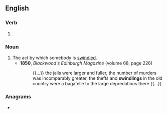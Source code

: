 ==English==

===Verb===
{{head|en|present participle}}

# {{present participle of|swindle|lang=en|nocat=1}}

===Noun===
{{en-noun}}

# The act by which somebody is [[swindle]]d.
#* '''1850''', ''Blackwood's Edinburgh Magazine'' (volume 68, page 226)
#*: {{...}} the jails were larger and fuller, the number of murders was incomparably greater, the thefts and '''swindlings''' in the old country were a bagatelle to the large depredations there {{...}}

===Anagrams===
* {{anagrams|en|a=dgiilnnsw|windlings}}